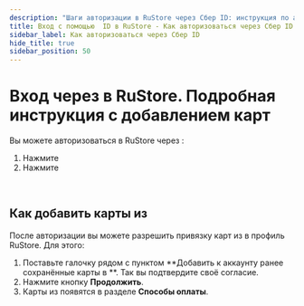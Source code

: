 ```yaml
---
description: "Шаги авторизации в RuStore через Сбер ID: инструкция по авторизации, вход в приложение Сбербанка и добавление карт в профиль. Шаги с иллюстрациями для удобства. Подробная инструкция для безопасной авторизации и добавления карт из Сбер ID."
title: Вход с помощью  ID в RuStore - Как авторизоваться через Сбер ID и добавить карту
sidebar_label: Как авторизоваться через Сбер ID
hide_title: true
sidebar_position: 50
---
```


# Вход через  в RuStore. Подробная инструкция с добавлением карт

Вы можете авторизоваться в RuStore через :

1. Нажмите 
1. Нажмите 


&nbsp;


## Как добавить карты из 

После авторизации вы можете разрешить привязку карт из  в профиль RuStore. Для этого:

1. Поставьте галочку рядом с пунктом **Добавить к аккаунту ранее сохранённые карты в **. Так вы подтвердите своё согласие.
1. Нажмите кнопку **Продолжить**.
1. Карты из  появятся в разделе **Способы оплаты**. 


